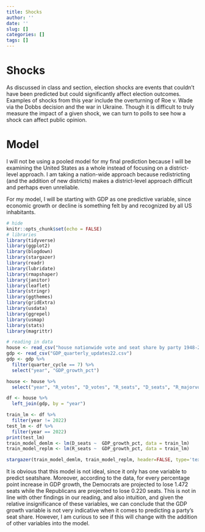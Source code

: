 ```yaml
---
title: Shocks
author: ''
date: ''
slug: []
categories: []
tags: []
---
```


# Shocks

As discussed in class and section, election shocks are events that couldn't have been predicted but could significantly affect election outcomes. Examples of shocks from this year include the overturning of Roe v. Wade via the Dobbs decision and the war in Ukraine. Though it is difficult to truly measure the impact of a given shock, we can turn to polls to see how a shock can affect public opinion.

# Model

I will not be using a pooled model for my final prediction because I will be examining the United States as a whole instead of focusing on a district-level approach. I am taking a nation-wide approach because redistricting (and the addition of new districts) makes a district-level approach difficult and perhaps even unreliable.

For my model, I will be starting with GDP as one predictive variable, since economic growth or decline is something felt by and recognized by all US inhabitants. 

```r
# hide
knitr::opts_chunk$set(echo = FALSE)
# libraries
library(tidyverse)
library(ggplot2)
library(blogdown)
library(stargazer)
library(readr)
library(lubridate)
library(rmapshaper)
library(janitor)
library(leaflet)
library(stringr)
library(ggthemes)
library(gridExtra)
library(usdata)
library(ggrepel)
library(usmap)
library(stats)
library(magrittr)
```

```r
# reading in data
house <- read_csv("house nationwide vote and seat share by party 1948-2020.csv")
gdp <- read_csv("GDP_quarterly_updates22.csv")
gdp <- gdp %>% 
  filter(quarter_cycle == 7) %>% 
  select("year", "GDP_growth_pct")
```

```r
house <- house %>% 
  select("year", "R_votes", "D_votes", "R_seats", "D_seats", "R_majorvote_pct", "D_majorvote_pct", "winner_party") 

df <- house %>%
  left_join(gdp, by = "year")
```

```r
train_lm <- df %>% 
  filter(year != 2022)
test_lm <- df %>% 
  filter(year == 2022)
print(test_lm)
train_model_demlm <- lm(D_seats ~  GDP_growth_pct, data = train_lm)
train_model_replm <- lm(R_seats ~  GDP_growth_pct, data = train_lm)

stargazer(train_model_demlm, train_model_replm, header=FALSE, type='text', no.space = TRUE, single.row = TRUE, title = "Two-Party Seat Share Models", covariate.labels = c("GDP Growth"))
```

It is obvious that this model is not ideal, since it only has one variable to predict seatshare. Moreover, according to the data, for every percentage point increase in GDP growth, the Democrats are projected to lose 1.472 seats while the Republicans are projected to lose 0.220 seats. This is not in line with other findings in our reading, and also intuition, and given the relative insignificance of these variables, we can conclude that the GDP growth variable is not very indicative when it comes to predicting a party’s seat share. However, I am curious to see if this will change with the addition of other variables into the model.